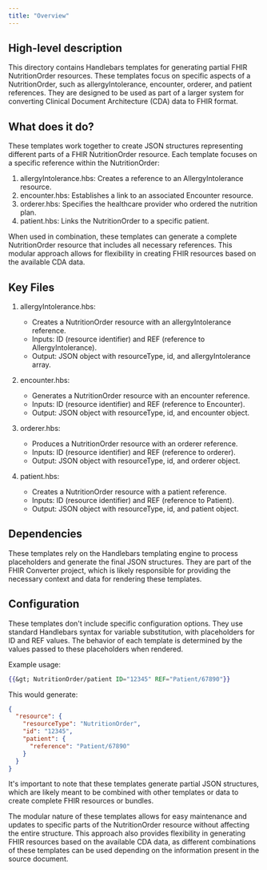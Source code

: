 ```yaml
---
title: "Overview"
---
```


## High-level description
This directory contains Handlebars templates for generating partial FHIR NutritionOrder resources. These templates focus on specific aspects of a NutritionOrder, such as allergyIntolerance, encounter, orderer, and patient references. They are designed to be used as part of a larger system for converting Clinical Document Architecture (CDA) data to FHIR format.

## What does it do?
These templates work together to create JSON structures representing different parts of a FHIR NutritionOrder resource. Each template focuses on a specific reference within the NutritionOrder:

1. allergyIntolerance.hbs: Creates a reference to an AllergyIntolerance resource.
2. encounter.hbs: Establishes a link to an associated Encounter resource.
3. orderer.hbs: Specifies the healthcare provider who ordered the nutrition plan.
4. patient.hbs: Links the NutritionOrder to a specific patient.

When used in combination, these templates can generate a complete NutritionOrder resource that includes all necessary references. This modular approach allows for flexibility in creating FHIR resources based on the available CDA data.

## Key Files
1. allergyIntolerance.hbs:
   - Creates a NutritionOrder resource with an allergyIntolerance reference.
   - Inputs: ID (resource identifier) and REF (reference to AllergyIntolerance).
   - Output: JSON object with resourceType, id, and allergyIntolerance array.

2. encounter.hbs:
   - Generates a NutritionOrder resource with an encounter reference.
   - Inputs: ID (resource identifier) and REF (reference to Encounter).
   - Output: JSON object with resourceType, id, and encounter object.

3. orderer.hbs:
   - Produces a NutritionOrder resource with an orderer reference.
   - Inputs: ID (resource identifier) and REF (reference to orderer).
   - Output: JSON object with resourceType, id, and orderer object.

4. patient.hbs:
   - Creates a NutritionOrder resource with a patient reference.
   - Inputs: ID (resource identifier) and REF (reference to Patient).
   - Output: JSON object with resourceType, id, and patient object.

## Dependencies
These templates rely on the Handlebars templating engine to process placeholders and generate the final JSON structures. They are part of the FHIR Converter project, which is likely responsible for providing the necessary context and data for rendering these templates.

## Configuration
These templates don't include specific configuration options. They use standard Handlebars syntax for variable substitution, with placeholders for ID and REF values. The behavior of each template is determined by the values passed to these placeholders when rendered.

Example usage:
```handlebars
{{&gt; NutritionOrder/patient ID="12345" REF="Patient/67890"}}
```

This would generate:
```json
{
  "resource": {
    "resourceType": "NutritionOrder",
    "id": "12345",
    "patient": {
      "reference": "Patient/67890"
    }
  }
}
```

It's important to note that these templates generate partial JSON structures, which are likely meant to be combined with other templates or data to create complete FHIR resources or bundles.

The modular nature of these templates allows for easy maintenance and updates to specific parts of the NutritionOrder resource without affecting the entire structure. This approach also provides flexibility in generating FHIR resources based on the available CDA data, as different combinations of these templates can be used depending on the information present in the source document.